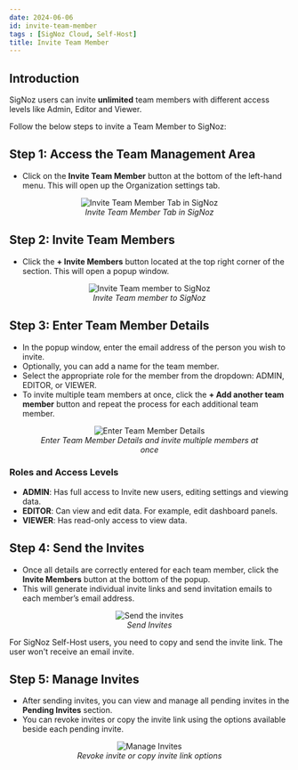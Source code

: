 ```yaml
---
date: 2024-06-06
id: invite-team-member
tags : [SigNoz Cloud, Self-Host]
title: Invite Team Member
---
```


## Introduction

SigNoz users can invite **unlimited** team members with different access levels like Admin, Editor and Viewer.

Follow the below steps to invite a Team Member to SigNoz:

## Step 1: Access the Team Management Area

- Click on the **Invite Team Member** button at the bottom of the left-hand menu. This will open up the Organization settings tab.

<figure data-zoomable align='center'>
    <img src="/img/docs/product-features/invite-team-member/invite-team-member-step1.webp" alt="Invite Team Member Tab in SigNoz"/>
    <figcaption><i>Invite Team Member Tab in SigNoz </i></figcaption>
</figure>



## Step 2: Invite Team Members

- Click the **+ Invite Members** button located at the top right corner of the section. This will open a popup window.

<figure data-zoomable align='center'>
    <img src="/img/docs/product-features/invite-team-member/invite-team-member-step2.webp" alt="Invite Team member to SigNoz"/>
    <figcaption><i>Invite Team member to SigNoz </i></figcaption>
</figure>



## Step 3: Enter Team Member Details
- In the popup window, enter the email address of the person you wish to invite.
- Optionally, you can add a name for the team member.
- Select the appropriate role for the member from the dropdown: ADMIN, EDITOR, or VIEWER.
- To invite multiple team members at once, click the **+ Add another team member** button and repeat the process for each additional team member.

<figure data-zoomable align='center'>
    <img src="/img/docs/product-features/invite-team-member/invite-team-member-step3.webp" alt="Enter Team Member Details"/>
    <figcaption><i>Enter Team Member Details and invite multiple members at once </i></figcaption>
</figure>



### Roles and Access Levels
- **ADMIN**: Has full access to Invite new users, editing settings and viewing data.
- **EDITOR**: Can view and edit data. For example, edit dashboard panels.
- **VIEWER**: Has read-only access to view data.

## Step 4: Send the Invites
- Once all details are correctly entered for each team member, click the **Invite Members** button at the bottom of the popup.
- This will generate individual invite links and send invitation emails to each member’s email address.

<figure data-zoomable align='center'>
    <img src="/img/docs/product-features/invite-team-member/invite-team-member-step4.webp" alt="Send the invites"/>
    <figcaption><i>Send Invites </i></figcaption>
</figure>


<Admonition type="info">

For SigNoz Self-Host users, you need to copy and send the invite link. The user won't receive an email invite.

</Admonition>

## Step 5: Manage Invites
- After sending invites, you can view and manage all pending invites in the **Pending Invites** section.
- You can revoke invites or copy the invite link using the options available beside each pending invite.

<figure data-zoomable align='center'>
    <img src="/img/docs/product-features/invite-team-member/invite-team-member-step5.webp" alt="Manage Invites"/>
    <figcaption><i>Revoke invite or copy invite link options </i></figcaption>
</figure>












